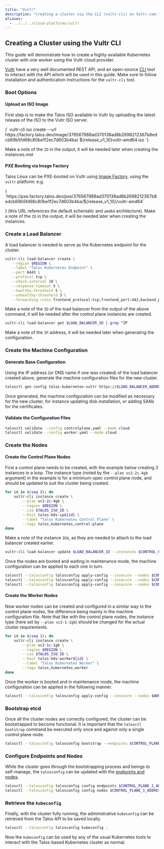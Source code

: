 ```yaml
---
title: "Vultr"
description: "Creating a cluster via the CLI (vultr-cli) on Vultr.com."
aliases:
  - ../../../cloud-platforms/vultr
---
```



## Creating a Cluster using the Vultr CLI

This guide will demonstrate how to create a highly-available Kubernetes cluster with one worker using the Vultr cloud provider.

[Vultr](https://www.vultr.com/) have a very well documented REST API, and an open-source [CLI](https://github.com/vultr/vultr-cli) tool to interact with the API which will be used in this guide.
Make sure to follow installation and authentication instructions for the `vultr-cli` tool.

### Boot Options

#### Upload an ISO Image

First step is to make the Talos ISO available to Vultr by uploading the latest release of the ISO to the Vultr ISO server.

<CodeBlock lang="sh">
{`
vultr-cli iso create --url https://factory.talos.dev/image/376567988ad370138ad8b2698212367b8edcb69b5fd68c80be1f2ec7d603b4ba/ ${release_v1_10}vultr-amd64.iso
`}
</CodeBlock>

Make a note of the `ID` in the output, it will be needed later when creating the instances.met

#### PXE Booting via Image Factory

Talos Linux can be PXE-booted on Vultr using [Image Factory](../../learn-more/image-factory), using the `vultr` platform: e.g.

<CodeBlock lang="sh">
{
`https://pxe.factory.talos.dev/pxe/376567988ad370138ad8b2698212367b8edcb69b5fd68c80be1f2ec7d603b4ba/${release_v1_10}/vultr-amd64` 

}
</CodeBlock>
(this URL references the default schematic and `amd64` architecture).
Make a note of the `ID` in the output, it will be needed later when creating the instances.

### Create a Load Balancer

A load balancer is needed to serve as the Kubernetes endpoint for the cluster.

```bash
vultr-cli load-balancer create \
   --region $REGION \
   --label "Talos Kubernetes Endpoint" \
   --port 6443 \
   --protocol tcp \
   --check-interval 10 \
   --response-timeout 5 \
   --healthy-threshold 5 \
   --unhealthy-threshold 3 \
   --forwarding-rules frontend_protocol:tcp,frontend_port:443,backend_protocol:tcp,backend_port:6443
```

Make a note of the `ID` of the load balancer from the output of the above command, it will be needed after the control plane instances are created.

```bash
vultr-cli load-balancer get $LOAD_BALANCER_ID | grep ^IP
```

Make a note of the `IP` address, it will be needed later when generating the configuration.

### Create the Machine Configuration

#### Generate Base Configuration

Using the IP address (or DNS name if one was created) of the load balancer created above, generate the machine configuration files for the new cluster.

```bash
talosctl gen config talos-kubernetes-vultr https://$LOAD_BALANCER_ADDRESS
```

Once generated, the machine configuration can be modified as necessary for the new cluster, for instance updating disk installation, or adding SANs for the certificates.

#### Validate the Configuration Files

```bash
talosctl validate --config controlplane.yaml --mode cloud
talosctl validate --config worker.yaml --mode cloud
```

### Create the Nodes

#### Create the Control Plane Nodes

First a control plane needs to be created, with the example below creating 3 instances in a loop.
The instance type (noted by the `--plan vc2-2c-4gb` argument) in the example is for a minimum-spec control plane node, and should be updated to suit the cluster being created.

```bash
for id in $(seq 3); do
    vultr-cli instance create \
        --plan vc2-2c-4gb \
        --region $REGION \
        --iso $TALOS_ISO_ID \
        --host talos-k8s-cp${id} \
        --label "Talos Kubernetes Control Plane" \
        --tags talos,kubernetes,control-plane
done
```

Make a note of the instance `ID`s, as they are needed to attach to the load balancer created earlier.

```bash
vultr-cli load-balancer update $LOAD_BALANCER_ID --instances $CONTROL_PLANE_1_ID,$CONTROL_PLANE_2_ID,$CONTROL_PLANE_3_ID
```

Once the nodes are booted and waiting in maintenance mode, the machine configuration can be applied to each one in turn.

```bash
talosctl --talosconfig talosconfig apply-config --insecure --nodes $CONTROL_PLANE_1_ADDRESS --file controlplane.yaml
talosctl --talosconfig talosconfig apply-config --insecure --nodes $CONTROL_PLANE_2_ADDRESS --file controlplane.yaml
talosctl --talosconfig talosconfig apply-config --insecure --nodes $CONTROL_PLANE_3_ADDRESS --file controlplane.yaml
```

#### Create the Worker Nodes

Now worker nodes can be created and configured in a similar way to the control plane nodes, the difference being mainly in the machine configuration file.
Note that like with the control plane nodes, the instance type (here set by `--plan vc2-1-1gb`) should be changed for the actual cluster requirements.

```bash
for id in $(seq 1); do
    vultr-cli instance create \
        --plan vc2-1c-1gb \
        --region $REGION \
        --iso $TALOS_ISO_ID \
        --host talos-k8s-worker${id} \
        --label "Talos Kubernetes Worker" \
        --tags talos,kubernetes,worker
done
```

Once the worker is booted and in maintenance mode, the machine configuration can be applied in the following manner.

```bash
talosctl --talosconfig talosconfig apply-config --insecure --nodes $WORKER_1_ADDRESS --file worker.yaml
```

### Bootstrap etcd

Once all the cluster nodes are correctly configured, the cluster can be bootstrapped to become functional.
It is important that the `talosctl bootstrap` command be executed only once and against only a single control plane node.

```bash
talosctl --talosconfig talosconfig bootstrap --endpoints $CONTROL_PLANE_1_ADDRESS --nodes $CONTROL_PLANE_1_ADDRESS
```

### Configure Endpoints and Nodes

While the cluster goes through the bootstrapping process and beings to self-manage, the `talosconfig` can be updated with the [endpoints and nodes](../../learn-more/talosctl#endpoints-and-nodes).

```bash
talosctl --talosconfig talosconfig config endpoints $CONTROL_PLANE_1_ADDRESS $CONTROL_PLANE_2_ADDRESS $CONTROL_PLANE_3_ADDRESS
talosctl --talosconfig talosconfig config nodes $CONTROL_PLANE_1_ADDRESS $CONTROL_PLANE_2_ADDRESS $CONTROL_PLANE_3_ADDRESS WORKER_1_ADDRESS
```

### Retrieve the `kubeconfig`

Finally, with the cluster fully running, the administrative `kubeconfig` can be retrieved from the Talos API to be saved locally.

```bash
talosctl --talosconfig talosconfig kubeconfig .
```

Now the `kubeconfig` can be used by any of the usual Kubernetes tools to interact with the Talos-based Kubernetes cluster as normal.
